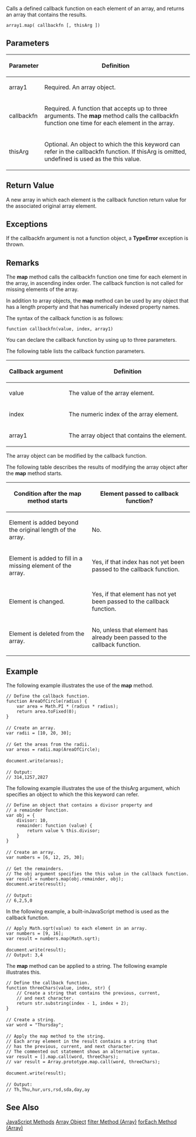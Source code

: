 Calls a defined callback function on each element of an array, and returns an array that contains the results.

 array1.map( callbackfn [, thisArg ])
==Parameters==
{| class='wikitable'
|-
! Parameter
! Definition
|-
| array1
| Required. An array object.
|-
| callbackfn
| Required. A function that accepts up to three arguments. The '''map''' method calls the callbackfn function one time for each element in the array.
|-
| thisArg
| Optional. An object to which the this keyword can refer in the callbackfn function. If thisArg is omitted, undefined is used as the this value.
|}

==Return Value==
A new array in which each element is the callback function return value for the associated original array element.


==Exceptions==
If the callbackfn argument is not a function object, a '''TypeError''' exception is thrown.


==Remarks==
The '''map''' method calls the callbackfn function one time for each element in the array, in ascending index order. The callback function is not called for missing elements of the array.

In addition to array objects, the '''map''' method can be used by any object that has a length property and that has numerically indexed property names.

The syntax of the callback function is as follows:

<code>function callbackfn(value, index, array1)</code>

You can declare the callback function by using up to three parameters.

The following table lists the callback function parameters.

{| class='wikitable'
|-
! Callback argument
! Definition
|-
| value
| The value of the array element.
|-
| index
| The numeric index of the array element.
|-
| array1
| The array object that contains the element.
|}
The array object can be modified by the callback function.

The following table describes the results of modifying the array object after the '''map''' method starts.

{| class='wikitable'
|-
! Condition after the '''map''' method starts
! Element passed to callback function?
|-
| Element is added beyond the original length of the array.
| No.
|-
| Element is added to fill in a missing element of the array.
| Yes, if that index has not yet been passed to the callback function.
|-
| Element is changed.
| Yes, if that element has not yet been passed to the callback function.
|-
| Element is deleted from the array.
| No, unless that element has already been passed to the callback function.
|}

==Example==
The following example illustrates the use of the '''map''' method.

 // Define the callback function.
 function AreaOfCircle(radius) {
     var area = Math.PI * (radius * radius);
     return area.toFixed(0);
 }
 
 // Create an array.
 var radii = [10, 20, 30];
 
 // Get the areas from the radii.
 var areas = radii.map(AreaOfCircle);
 
 document.write(areas);
 
 // Output:
 // 314,1257,2827
The following example illustrates the use of the thisArg argument, which specifies an object to which the this keyword can refer.

 // Define an object that contains a divisor property and
 // a remainder function.
 var obj = {
     divisor: 10,
     remainder: function (value) {
         return value % this.divisor;
     }
 }
 
 // Create an array.
 var numbers = [6, 12, 25, 30];
 
 // Get the remainders.
 // The obj argument specifies the this value in the callback function.
 var result = numbers.map(obj.remainder, obj);
 document.write(result);
 
 // Output:
 // 6,2,5,0
In the following example, a built-inJavaScript method is used as the callback function.

 // Apply Math.sqrt(value) to each element in an array.
 var numbers = [9, 16];
 var result = numbers.map(Math.sqrt);
 
 document.write(result);
 // Output: 3,4
The '''map''' method can be applied to a string. The following example illustrates this.

 // Define the callback function.
 function threeChars(value, index, str) {
     // Create a string that contains the previous, current,
     // and next character.
     return str.substring(index - 1, index + 2);
 }
 
 // Create a string.
 var word = "Thursday";
 
 // Apply the map method to the string.
 // Each array element in the result contains a string that
 // has the previous, current, and next character.
 // The commented out statement shows an alternative syntax.
 var result = [].map.call(word, threeChars);
 // var result = Array.prototype.map.call(word, threeChars);
 
 document.write(result);
 
 // Output:
 // Th,Thu,hur,urs,rsd,sda,day,ay

==See Also==

              

              

              

              

              
[[javascript/methods|JavaScript Methods]]
[[javascript/Array|Array Object]]
[[javascript/Array/filter|filter Method (Array)]]
[[javascript/Array/forEach|forEach Method (Array)]]
